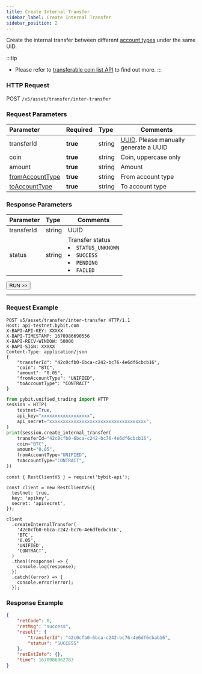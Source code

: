```yaml
---
title: Create Internal Transfer
sidebar_label: Create Internal Transfer
sidebar_position: 2
---
```


Create the internal transfer between different [account types](../../enum#accounttype) under the same UID.

:::tip
* Please refer to [transferable coin list API](../transfer/transferable-coin#) to find out more.
:::

### HTTP Request
POST `/v5/asset/transfer/inter-transfer`

### Request Parameters
| Parameter | Required | Type | Comments|
|:----- |:-------|:-----|------ |
|transferId |**true** |string |[UUID](https://www.uuidgenerator.net/dev-corner). Please manually generate a UUID |
|coin |**true** |string |Coin, uppercase only |
|amount |**true** |string |Amount |
|[fromAccountType](../../enum#accounttype) |**true** |string |From account type |
|[toAccountType](../../enum#accounttype) |**true** |string |To account type |

### Response Parameters
| Parameter | Type | Comments|
|:----- |:-----|----- |
|transferId |string|UUID |
|status |string|Transfer status <li>`STATUS_UNKNOWN`</li><li>`SUCCESS`</li><li>`PENDING`</li><li>`FAILED`</li> |

<a href="/api-explorer/v5/asset/create-inter-transfer"><Button>RUN >></Button></a>

---

### Request Example

<Tabs groupId="programming-languages">
<TabItem value="http" label="HTTP">

```http
POST v5/asset/transfer/inter-transfer HTTP/1.1
Host: api-testnet.bybit.com
X-BAPI-API-KEY: XXXXX
X-BAPI-TIMESTAMP: 1670986690556
X-BAPI-RECV-WINDOW: 50000
X-BAPI-SIGN: XXXXX
Content-Type: application/json
{
    "transferId": "42c0cfb0-6bca-c242-bc76-4e6df6cbcb16",
    "coin": "BTC",
    "amount": "0.05",
    "fromAccountType": "UNIFIED",
    "toAccountType": "CONTRACT"
}
```

</TabItem>
<TabItem value="python" label="Python">

```python
from pybit.unified_trading import HTTP
session = HTTP(
    testnet=True,
    api_key="xxxxxxxxxxxxxxxxxx",
    api_secret="xxxxxxxxxxxxxxxxxxxxxxxxxxxxxxxxxxxx",
)
print(session.create_internal_transfer(
    transferId="42c0cfb0-6bca-c242-bc76-4e6df6cbcb16",
    coin="BTC",
    amount="0.05",
    fromAccountType="UNIFIED",
    toAccountType="CONTRACT",
))
```

</TabItem>

<TabItem value="Node" label="Node.js">

```n4js
const { RestClientV5 } = require('bybit-api');

const client = new RestClientV5({
  testnet: true,
  key: 'apikey',
  secret: 'apisecret',
});

client
  .createInternalTransfer(
    '42c0cfb0-6bca-c242-bc76-4e6df6cbcb16',
    'BTC',
    '0.05',
    'UNIFIED',
    'CONTRACT',
  )
  .then((response) => {
    console.log(response);
  })
  .catch((error) => {
    console.error(error);
  });
```

</TabItem>
</Tabs>

### Response Example

```json
{
    "retCode": 0,
    "retMsg": "success",
    "result": {
        "transferId": "42c0cfb0-6bca-c242-bc76-4e6df6cbab16",
        "status": "SUCCESS"
    },
    "retExtInfo": {},
    "time": 1670986962783
}
```
